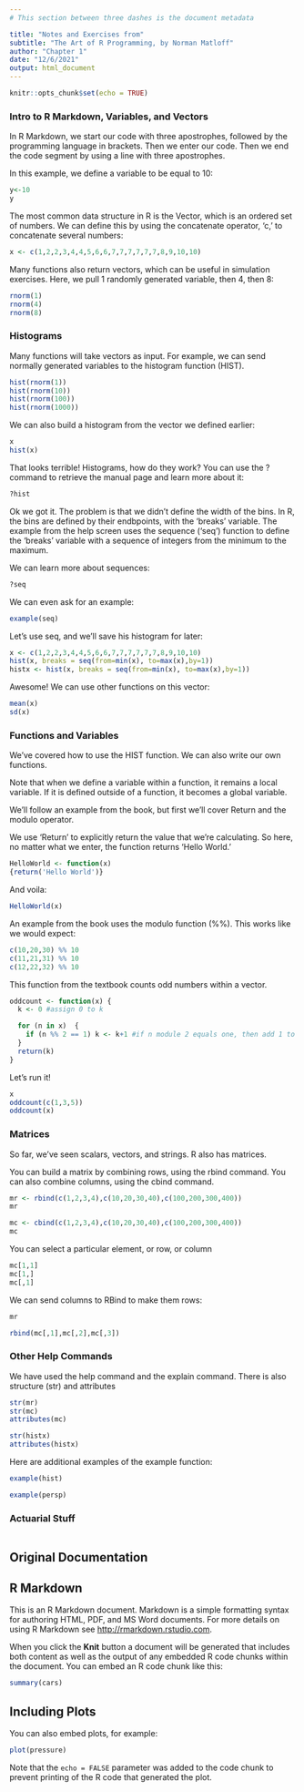 ```yaml
---
# This section between three dashes is the document metadata

title: "Notes and Exercises from"
subtitle: "The Art of R Programming, by Norman Matloff"
author: "Chapter 1"
date: "12/6/2021"
output: html_document
---
```


```r
knitr::opts_chunk$set(echo = TRUE)
```

### Intro to R Markdown, Variables, and Vectors

In R Markdown, we start our code with three apostrophes, followed by the programming language in brackets.
Then we enter our code.
Then we end the code segment by using  a line with three apostrophes.

In this example, we define a variable to be equal to 10:

```r
y<-10
y
```
The most common data structure in R is the Vector, which is an ordered set of numbers.
We can define this by using the concatenate operator, 'c,' to concatenate several numbers:

```r
x <- c(1,2,2,3,4,4,5,6,6,7,7,7,7,7,7,8,9,10,10)
```


Many functions also return vectors, which can be useful in simulation exercises.
Here, we pull 1 randomly generated variable, then 4, then 8:
```r
rnorm(1)
rnorm(4)
rnorm(8)
```


### Histograms
Many functions will take vectors as input.
For example, we can send normally generated variables to the histogram function (HIST).


```r
hist(rnorm(1))
hist(rnorm(10))
hist(rnorm(100))
hist(rnorm(1000))
```


We can also build a histogram from the vector we defined earlier:

```r
x
hist(x)

```

That looks terrible!  Histograms, how do they work?
You can use the ? command to retrieve the manual page and learn more about it:

```r
?hist
```


Ok we got it.
The problem is that we didn't define the width of the bins.
In R, the bins are defined by their endbpoints, with the 'breaks' variable.
The example from the help screen uses the sequence ('seq') function to define the 'breaks' variable with a sequence of integers from the minimum to the maximum.

We can learn more about sequences:
```r
?seq
```

We can even ask for an example:
```r
example(seq)
```

Let's use seq, and we'll save his histogram for later:

```r
x <- c(1,2,2,3,4,4,5,6,6,7,7,7,7,7,7,8,9,10,10)
hist(x, breaks = seq(from=min(x), to=max(x),by=1))
histx <- hist(x, breaks = seq(from=min(x), to=max(x),by=1))

```
Awesome!
We can use other functions on this vector:

```r
mean(x)
sd(x)

```

### Functions and Variables


We've covered how to use the HIST function.
We can also write our own functions.

Note that when we define a variable within a function, it remains a local variable.
If it is defined outside of a function, it becomes a global variable.


We'll follow an example from the book, but first we'll cover Return and the modulo operator.

We use 'Return' to explicitly return the value that we're calculating.
So here, no matter what we enter, the function returns 'Hello World.'

```r
HelloWorld <- function(x)
{return('Hello World')}

```

And voila:
```r
HelloWorld(x)
```

An example from the book uses the modulo function (%%).
This works like we would expect:

```r
c(10,20,30) %% 10
c(11,21,31) %% 10
c(12,22,32) %% 10

```


This function from the textbook counts odd numbers within a vector.
```r
oddcount <- function(x) {
  k <- 0 #assign 0 to k

  for (n in x)  {
    if (n %% 2 == 1) k <- k+1 #if n module 2 equals one, then add 1 to counter k
  }
  return(k)
}

```  

Let's run it!

```r
x
oddcount(c(1,3,5))
oddcount(x)
```


### Matrices
So far, we've seen scalars, vectors, and strings.
R also has matrices.

You can build a matrix by combining rows, using the rbind command.
You can also combine columns, using the cbind command.

```r
mr <- rbind(c(1,2,3,4),c(10,20,30,40),c(100,200,300,400))
mr

```



```r
mc <- cbind(c(1,2,3,4),c(10,20,30,40),c(100,200,300,400))
mc

```

You can select a particular element, or row, or column
```r
mc[1,1]
mc[1,]
mc[,1]
```

We can send columns to RBind to make them rows:
```r
mr

rbind(mc[,1],mc[,2],mc[,3])

```



### Other Help Commands
We have used the help command and the explain command.
There is also structure (str) and attributes
```r
str(mr)
str(mc)
attributes(mc)

str(histx)
attributes(histx)

```

Here are additional examples of the example function:
```r

example(hist)

```

```r
example(persp)
```


### Actuarial Stuff

```r


```

## Original Documentation
## R Markdown

This is an R Markdown document. Markdown is a simple formatting syntax for authoring HTML, PDF, and MS Word documents. For more details on using R Markdown see <http://rmarkdown.rstudio.com>.

When you click the **Knit** button a document will be generated that includes both content as well as the output of any embedded R code chunks within the document. You can embed an R code chunk like this:

```r
summary(cars)
```

## Including Plots

You can also embed plots, for example:

```r
plot(pressure)
```

Note that the `echo = FALSE` parameter was added to the code chunk to prevent printing of the R code that generated the plot.
